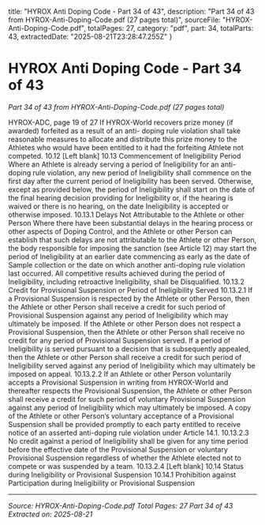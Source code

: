   title: "HYROX Anti Doping Code - Part 34 of 43",
  description: "Part 34 of 43 from HYROX-Anti-Doping-Code.pdf (27 pages total)",
  sourceFile: "HYROX-Anti-Doping-Code.pdf",
  totalPages: 27,
  category: "pdf",
  part: 34,
  totalParts: 43,
  extractedDate: "2025-08-21T23:28:47.255Z"
}

# HYROX Anti Doping Code - Part 34 of 43

*Part 34 of 43 from HYROX-Anti-Doping-Code.pdf (27 pages total)*

HYROX-ADC, page 19 of 27
If HYROX-World recovers prize money (if awarded) forfeited as a result of an anti-
doping rule violation shall take reasonable measures to allocate and distribute this
prize money to the Athletes who would have been entitled to it had the forfeiting
Athlete not competed.
10.12 [Left blank]
10.13 Commencement of Ineligibility Period
Where an Athlete is already serving a period of Ineligibility for an anti-doping rule
violation, any new period of Ineligibility shall commence on the first day after the
current period of Ineligibility has been served. Otherwise, except as provided below,
the period of Ineligibility shall start on the date of the final hearing decision providing
for Ineligibility or, if the hearing is waived or there is no hearing, on the date Ineligibility
is accepted or otherwise imposed.
10.13.1 Delays Not Attributable to the Athlete or other Person
Where there have been substantial delays in the hearing process or other aspects of
Doping Control, and the Athlete or other Person can establish that such delays are
not attributable to the Athlete or other Person, the body responsible for imposing the
sanction (see Article 12) may start the period of Ineligibility at an earlier date
commencing as early as the date of Sample collection or the date on which another
anti-doping rule violation last occurred. All competitive results achieved during the
period of Ineligibility, including retroactive Ineligibility, shall be Disqualified.
10.13.2 Credit for Provisional Suspension or Period of Ineligibility Served
10.13.2.1 If a Provisional Suspension is respected by the Athlete or other Person, then the
Athlete or other Person shall receive a credit for such period of Provisional
Suspension against any period of Ineligibility which may ultimately be imposed. If the
Athlete or other Person does not respect a Provisional Suspension, then the Athlete
or other Person shall receive no credit for any period of Provisional Suspension
served. If a period of Ineligibility is served pursuant to a decision that is subsequently
appealed, then the Athlete or other Person shall receive a credit for such period of
Ineligibility served against any period of Ineligibility which may ultimately be imposed
on appeal.
10.13.2.2 If an Athlete or other Person voluntarily accepts a Provisional Suspension in
writing from HYROX-World and thereafter respects the Provisional Suspension, the
Athlete or other Person shall receive a credit for such period of voluntary Provisional
Suspension against any period of Ineligibility which may ultimately be imposed. A
copy of the Athlete or other Person’s voluntary acceptance of a Provisional
Suspension shall be provided promptly to each party entitled to receive notice of an
asserted anti-doping rule violation under Article 14.1.
10.13.2.3 No credit against a period of Ineligibility shall be given for any time period
before the effective date of the Provisional Suspension or voluntary Provisional
Suspension regardless of whether the Athlete elected not to compete or was
suspended by a team.
10.13.2.4 [Left blank]
10.14 Status during Ineligibility or Provisional Suspension
10.14.1 Prohibition against Participation during Ineligibility or Provisional Suspension

---

*Source: HYROX-Anti-Doping-Code.pdf*
*Total Pages: 27*
*Part 34 of 43*
*Extracted on: 2025-08-21*
